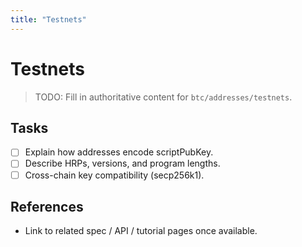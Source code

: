 ```yaml
---
title: "Testnets"
---
```


# Testnets

> TODO: Fill in authoritative content for `btc/addresses/testnets`.

## Tasks
- [ ] Explain how addresses encode scriptPubKey.
- [ ] Describe HRPs, versions, and program lengths.
- [ ] Cross-chain key compatibility (secp256k1).

## References
- Link to related spec / API / tutorial pages once available.
